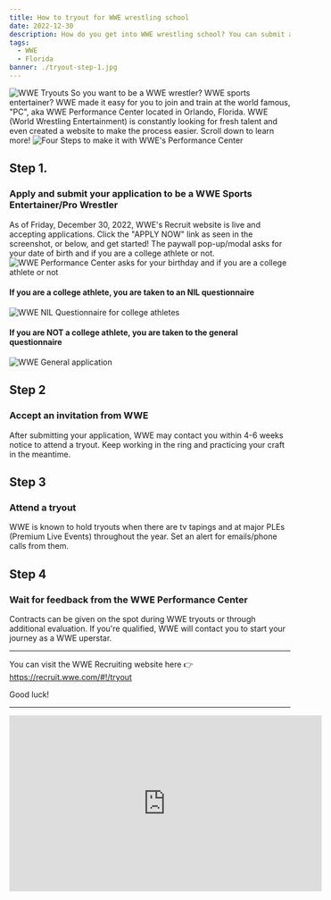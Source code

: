 ```yaml
---
title: How to tryout for WWE wrestling school
date: 2022-12-30
description: How do you get into WWE wrestling school? You can submit an application today on the WWE Recruit website. 
tags:
  - WWE
  - Florida
banner: ./tryout-step-1.jpg
---
```

![WWE Tryouts](./tryout-step-1.jpg)
So you want to be a WWE wrestler? WWE sports entertainer? WWE made it easy for you to join and train at the world famous, "PC", aka WWE Performance Center located in Orlando, Florida. WWE (World Wrestling Entertainment) is constantly looking for fresh talent and even created a website to make the process easier. Scroll down to learn more!
![Four Steps to make it with WWE's Performance Center](./4-steps-to-make-it-to-wwe.png)

## Step 1. 
### Apply and submit your application to be a WWE Sports Entertainer/Pro Wrestler
As of Friday, December 30, 2022, WWE's Recruit website is live and accepting applications. Click the "APPLY NOW" link as seen in the screenshot, or below, and get started! The paywall pop-up/modal asks for your date of birth and if you are a college athlete or not.
![WWE Performance Center asks for your birthday and if you are a college athlete or not](./wwe-paywall.png)

#### If you are a college athlete, you are taken to an NIL questionnaire
![WWE NIL Questionnaire for college athletes](./wwe-nil.png)

#### If you are NOT a college athlete, you are taken to the general questionnaire
![WWE General application](./wwe-general.png)

## Step 2
### Accept an invitation from WWE
After submitting your application, WWE may contact you within 4-6 weeks notice to attend a tryout. Keep working in the ring and practicing your craft in the meantime.

## Step 3
### Attend a tryout
WWE is known to hold tryouts when there are tv tapings and at major PLEs (Premium Live Events) throughout the year. Set an alert for emails/phone calls from them.

## Step 4
### Wait for feedback from the WWE Performance Center
Contracts can be given on the spot during WWE tryouts or through additional evaluation. If you're qualified, WWE will contact you to start your journey as a WWE uperstar.

---

You can visit the WWE Recruiting website here 👉 https://recruit.wwe.com/#!/tryout

Good luck!

---

<iframe width="560" height="315" src="https://www.youtube.com/embed/5g_ArtYE-H0" title="YouTube video player" frameborder="0" allow="accelerometer; autoplay; clipboard-write; encrypted-media; gyroscope; picture-in-picture" allowfullscreen></iframe>